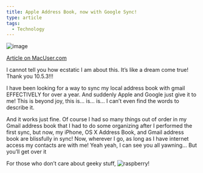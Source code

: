 ```yaml
---
title: Apple Address Book, now with Google Sync!
type: article
tags:
  - Technology
---
```


![image](/images/uploads/addbook-googlesync.jpg)

[Article on MacUser.com](http://www.macuser.com/internet/address_book_now_with_google_c.php)

I cannot tell you how ecstatic I am about this. It’s like a dream come true! Thank you 10.5.3!!!

I have been looking for a way to sync my local address book with gmail EFFECTIVELY for over a year. And suddenly Apple and Google just give it to me! This is beyond joy, this is… is… is… I can’t even find the words to describe it.

And it works just fine. Of course I had so many things out of order in my Gmail address book that I had to do some organizing after I performed the first sync, but now, my iPhone, OS X Address Book, and Gmail address book are blissfully in sync! Now, wherever I go, as long as I have internet access my contacts are with me! Yeah yeah, I can see you all yawning… But you’ll get over it

For those who don’t care about geeky stuff, ![raspberry](raspberry.gif)!

